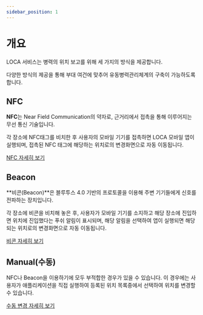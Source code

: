 ```yaml
---
sidebar_position: 1
---
```


# 개요

LOCA 서비스는 병력의 위치 보고를 위해 세 가지의 방식을 제공합니다.

다양한 방식의 제공을 통해 부대 여건에 맞추어 유동병력관리체계의 구축이 가능하도록 합니다.

## NFC

**NFC**는 Near Field Communication의 약자로, 근거리에서 접촉을 통해 이루어지는 무선 통신 기술입니다.

각 장소에 NFC태그를 비치한 후 사용자의 모바일 기기를 접촉하면 LOCA 모바일 앱이 실행되며, 접촉된 NFC 태그에 해당하는 위치로의 변경화면으로 자동 이동됩니다.

[NFC 자세히 보기](nfc)

## Beacon

**비콘(Beacon)**은 블루투스 4.0 기반의 프로토콜을 이용해 주변 기기들에게 신호를 전파하는 장치입니다.

각 장소에 비콘을 비치해 놓은 후, 사용자가 모바일 기기를 소지하고 해당 장소에 진입하면 위치에 진입했다는 푸쉬 알림이 표시되며, 해당 알림을 선택하여 앱이 실행되면 해당되는 위치로의 변경화면으로 자동 이동됩니다.

[비콘 자세히 보기](beacon)

## Manual(수동)

NFC나 Beacon을 이용하기에 모두 부적합한 경우가 있을 수 있습니다. 이 경우에는 사용자가 애플리케이션을 직접 실행하여 등록된 위치 목록중에서 선택하여 위치를 변경할 수 있습니다.

[수동 변경 자세히 보기](manual)
